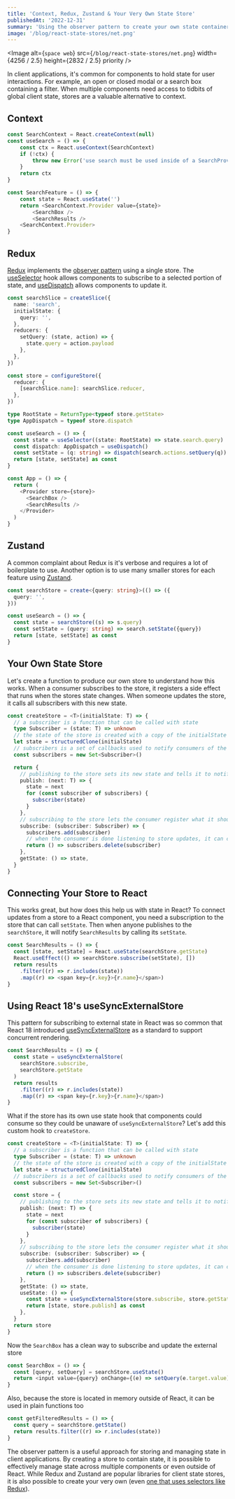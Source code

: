 ```yaml
---
title: 'Context, Redux, Zustand & Your Very Own State Store'
publishedAt: '2022-12-31'
summary: 'Using the observer pattern to create your own state container for react'
image: '/blog/react-state-stores/net.png'
---
```


<Image
  alt={`space web`}
  src={`/blog/react-state-stores/net.png`}
  width={4256 / 2.5}
  height={2832 / 2.5}
  priority
/>

In client applications, it's common for components to hold state for user interactions. For example, an open or closed modal or a search box containing a filter. When multiple components need access to tidbits of global client state, stores are a valuable alternative to context.

## Context

```typescript
const SearchContext = React.createContext(null)
const useSearch = () => {
	const ctx = React.useContext(SearchContext)
	if (!ctx) {
		throw new Error('use search must be used inside of a SearchProvider')
	}
	return ctx
}

const SearchFeature = () => {
	const state = React.useState('')
	return <SearchContext.Provider value={state}>
		<SearchBox />
		<SearchResults />
	<SearchContext.Provider>
}
```

## Redux

[Redux](https://Redux.js.org/) implements the [observer pattern](https://en.wikipedia.org/wiki/Observer_pattern) using a single store. The [useSelector](https://Redux.js.org/tutorials/fundamentals/part-5-ui-react#reading-state-from-the-store-with-useselector) hook allows components to subscribe to a selected portion of state, and [useDispatch](https://Redux.js.org/tutorials/fundamentals/part-5-ui-react#dispatching-actions-with-usedispatch) allows components to update it.

```typescript
const searchSlice = createSlice({
  name: 'search',
  initialState: {
    query: '',
  },
  reducers: {
    setQuery: (state, action) => {
      state.query = action.payload
    },
  },
})

const store = configureStore({
  reducer: {
    [searchSlice.name]: searchSlice.reducer,
  },
})

type RootState = ReturnType<typeof store.getState>
type AppDispatch = typeof store.dispatch

const useSearch = () => {
  const state = useSelector((state: RootState) => state.search.query)
  const dispatch: AppDispatch = useDispatch()
  const setState = (q: string) => dispatch(search.actions.setQuery(q))
  return [state, setState] as const
}

const App = () => {
  return (
    <Provider store={store}>
      <SearchBox />
      <SearchResults />
    </Provider>
  )
}
```

## Zustand

A common complaint about Redux is it's verbose and requires a lot of boilerplate to use. Another option is to use many smaller stores for each feature using [Zustand](https://github.com/pmndrs/zustand).

```typescript
const searchStore = create<{query: string}>(() => ({
  query: '',
}))

const useSearch = () => {
  const state = searchStore((s) => s.query)
  const setState = (query: string) => search.setState({query})
  return [state, setState] as const
}
```

## Your Own State Store

Let's create a function to produce our own store to understand how this works. When a consumer subscribes to the store, it registers a side effect that runs when the stores state changes. When someone updates the store, it calls all subscribers with this new state.

```typescript
const createStore = <T>(initialState: T) => {
  // a subscriber is a function that can be called with state
  type Subscriber = (state: T) => unknown
  // the state of the store is created with a copy of the initialState
  let state = structuredClone(initialState)
  // subscribers is a set of callbacks used to notify consumers of the store when the state changes
  const subscribers = new Set<Subscriber>()

  return {
    // publishing to the store sets its new state and tells it to notify all consumers that there has been an update to the state
    publish: (next: T) => {
      state = next
      for (const subscriber of subscribers) {
        subscriber(state)
      }
    },
    // subscribing to the store lets the consumer register what it should do when the state updates
    subscribe: (subscriber: Subscriber) => {
      subscribers.add(subscriber)
      // when the consumer is done listening to store updates, it can call this function to unsubscribe from the store
      return () => subscribers.delete(subscriber)
    },
    getState: () => state,
  }
}
```

## Connecting Your Store to React

This works great, but how does this help us with state in React? To connect updates from a store to a React component, you need a subscription to the store that can call `setState`. Then when anyone publishes to the `searchStore`, it will notify `SearchResults` by calling its `setState`.

```typescript
const SearchResults = () => {
  const [state, setState] = React.useState(searchStore.getState)
  React.useEffect(() => searchStore.subscribe(setState), [])
  return results
    .filter((r) => r.includes(state))
    .map((r) => <span key={r.key}>{r.name}</span>)
}
```

## Using React 18's useSyncExternalStore

This pattern for subscribing to external state in React was so common that React 18 introduced [useSyncExternalStore](https://github.com/reactwg/react-18/discussions/86) as a standard to support concurrent rendering.

```typescript
const SearchResults = () => {
  const state = useSyncExternalStore(
    searchStore.subscribe,
    searchStore.getState
  )
  return results
    .filter((r) => r.includes(state))
    .map((r) => <span key={r.key}>{r.name}</span>)
}
```

What if the store has its own use state hook that components could consume so they could be unaware of `useSyncExternalStore`? Let's add this custom hook to `createStore`.

```typescript
const createStore = <T>(initialState: T) => {
  // a subscriber is a function that can be called with state
  type Subscriber = (state: T) => unknown
  // the state of the store is created with a copy of the initialState
  let state = structuredClone(initialState)
  // subscribers is a set of callbacks used to notify consumers of the store when the state changes
  const subscribers = new Set<Subscriber>()

  const store = {
    // publishing to the store sets its new state and tells it to notify all consumers that there has been an update to the state
    publish: (next: T) => {
      state = next
      for (const subscriber of subscribers) {
        subscriber(state)
      }
    },
    // subscribing to the store lets the consumer register what it should do when the state updates
    subscribe: (subscriber: Subscriber) => {
      subscribers.add(subscriber)
      // when the consumer is done listening to store updates, it can call this function to unsubscribe from the store
      return () => subscribers.delete(subscriber)
    },
    getState: () => state,
    useState: () => {
      const state = useSyncExternalStore(store.subscribe, store.getState)
      return [state, store.publish] as const
    },
  }
  return store
}
```

Now the `SearchBox` has a clean way to subscribe and update the external store

```typescript
const SearchBox = () => {
  const [query, setQuery] = searchStore.useState()
  return <input value={query} onChange={(e) => setQuery(e.target.value)} />
}
```

Also, because the store is located in memory outside of React, it can be used in plain functions too

```typescript
const getFilteredResults = () => {
  const query = searchStore.getState()
  return results.filter((r) => r.includes(state))
}
```

The observer pattern is a useful approach for storing and managing state in client applications. By creating a store to contain state, it is possible to effectively manage state across multiple components or even outside of React. While Redux and Zustand are popular libraries for client state stores, it is also possible to create your very own (even [one that uses selectors like Redux](https://github.com/teaguestockwell/observable-slice)).
